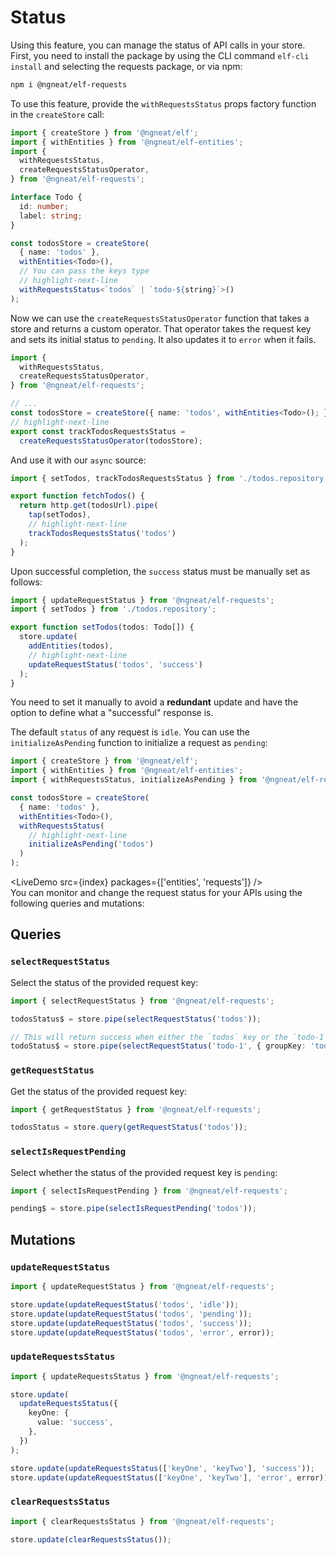 # Status


Using this feature, you can manage the status of API calls in your store. First, you need to install the package by
using the CLI command `elf-cli install` and selecting the requests package, or via npm:

```bash
npm i @ngneat/elf-requests
```

To use this feature, provide the `withRequestsStatus` props factory function in the `createStore` call:

```ts title="todos.repository"
import { createStore } from '@ngneat/elf';
import { withEntities } from '@ngneat/elf-entities';
import {
  withRequestsStatus,
  createRequestsStatusOperator,
} from '@ngneat/elf-requests';

interface Todo {
  id: number;
  label: string;
}

const todosStore = createStore(
  { name: 'todos' },
  withEntities<Todo>(),
  // You can pass the keys type
  // highlight-next-line
  withRequestsStatus<`todos` | `todo-${string}`>()
);
```

Now we can use the `createRequestsStatusOperator` function that takes a store and returns a custom operator. That operator takes the request key and sets its initial status to `pending`. It also updates it to `error` when it fails.

```ts title="todos.repository"
import {
  withRequestsStatus,
  createRequestsStatusOperator,
} from '@ngneat/elf-requests';

// ...
const todosStore = createStore({ name: 'todos', withEntities<Todo>(); });
// highlight-next-line
export const trackTodosRequestsStatus =
  createRequestsStatusOperator(todosStore);
```

And use it with our `async` source:

```ts title="todos.service.ts"
import { setTodos, trackTodosRequestsStatus } from './todos.repository';

export function fetchTodos() {
  return http.get(todosUrl).pipe(
    tap(setTodos),
    // highlight-next-line
    trackTodosRequestsStatus('todos')
  );
}
```

Upon successful completion, the `success` status must be manually set as follows:

```ts title="todos.repository.ts"
import { updateRequestStatus } from '@ngneat/elf-requests';
import { setTodos } from './todos.repository';

export function setTodos(todos: Todo[]) {
  store.update(
    addEntities(todos),
    // highlight-next-line
    updateRequestStatus('todos', 'success')
  );
}
```

You need to set it manually to avoid a **redundant** update and have the option to define what a "successful" response is.

The default `status` of any request is `idle`. You can use the `initializeAsPending` function to initialize a request as `pending`:

```ts
import { createStore } from '@ngneat/elf';
import { withEntities } from '@ngneat/elf-entities';
import { withRequestsStatus, initializeAsPending } from '@ngneat/elf-requests';

const todosStore = createStore(
  { name: 'todos' },
  withEntities<Todo>(),
  withRequestsStatus(
    // highlight-next-line
    initializeAsPending('todos')
  )
);
```

<LiveDemo src={index} packages={['entities', 'requests']} />
<br />
You can monitor and change the request status for your APIs using the following
queries and mutations:

## Queries

### `selectRequestStatus`

Select the status of the provided request key:

```ts
import { selectRequestStatus } from '@ngneat/elf-requests';

todosStatus$ = store.pipe(selectRequestStatus('todos'));

// This will return success when either the `todos` key or the `todo-1` key is succeeded
todoStatus$ = store.pipe(selectRequestStatus('todo-1', { groupKey: 'todos' }));
```

### `getRequestStatus`

Get the status of the provided request key:

```ts
import { getRequestStatus } from '@ngneat/elf-requests';

todosStatus = store.query(getRequestStatus('todos'));
```

### `selectIsRequestPending`

Select whether the status of the provided request key is `pending`:

```ts
import { selectIsRequestPending } from '@ngneat/elf-requests';

pending$ = store.pipe(selectIsRequestPending('todos'));
```

## Mutations

### `updateRequestStatus`

```ts
import { updateRequestStatus } from '@ngneat/elf-requests';

store.update(updateRequestStatus('todos', 'idle'));
store.update(updateRequestStatus('todos', 'pending'));
store.update(updateRequestStatus('todos', 'success'));
store.update(updateRequestStatus('todos', 'error', error));
```

### `updateRequestsStatus`

```ts
import { updateRequestsStatus } from '@ngneat/elf-requests';

store.update(
  updateRequestsStatus({
    keyOne: {
      value: 'success',
    },
  })
);

store.update(updateRequestsStatus(['keyOne', 'keyTwo'], 'success'));
store.update(updateRequestStatus(['keyOne', 'keyTwo'], 'error', error));
```

### `clearRequestsStatus`

```ts
import { clearRequestsStatus } from '@ngneat/elf-requests';

store.update(clearRequestsStatus());
```
